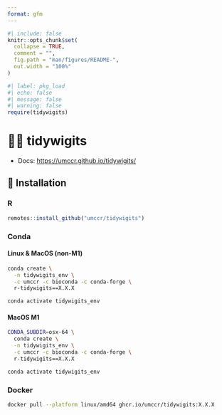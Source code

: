 ```yaml
---
format: gfm
---
```


<!-- README.md is generated from README.qmd. Please edit that file -->

```r
#| include: false
knitr::opts_chunk$set(
  collapse = TRUE,
  comment = "",
  fig.path = "man/figures/README-",
  out.width = "100%"
)
```

```r
#| label: pkg_load
#| echo: false
#| message: false
#| warning: false
require(tidywigits)
```

# 🧬✨ tidywigits

- Docs: <https://umccr.github.io/tidywigits/>

## 🍕 Installation

### R

```r
remotes::install_github("umccr/tidywigits")
```

### Conda

#### Linux & MacOS (non-M1)

```bash
conda create \
  -n tidywigits_env \
  -c umccr -c bioconda -c conda-forge \
  r-tidywigits==X.X.X

conda activate tidywigits_env
```

#### MacOS M1

```bash
CONDA_SUBDIR=osx-64 \
  conda create \
  -n tidywigits_env \
  -c umccr -c bioconda -c conda-forge \
  r-tidywigits==X.X.X

conda activate tidywigits_env
```

### Docker

```bash
docker pull --platform linux/amd64 ghcr.io/umccr/tidywigits:X.X.X
```
